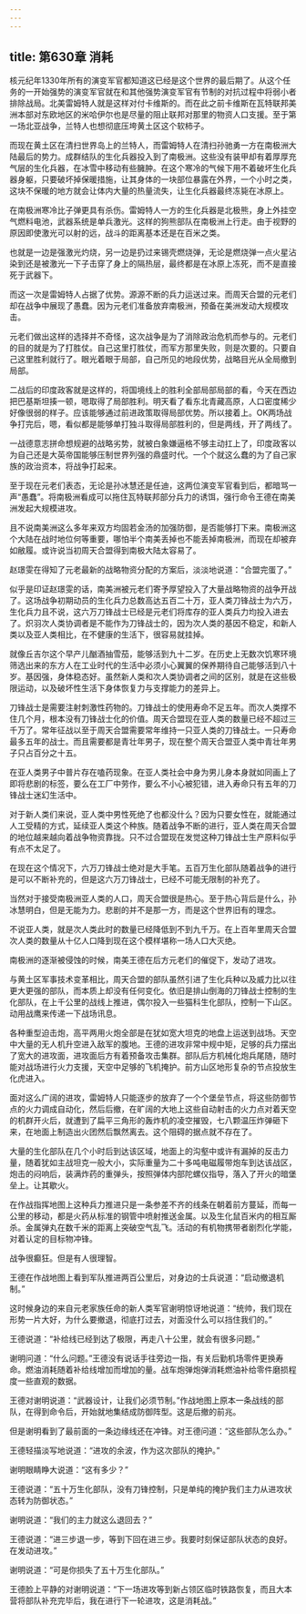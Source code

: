 ```yaml
---
---
---
```

title: 第630章 消耗
---



核元纪年1330年所有的演变军官都知道这已经是这个世界的最后期了。从这个任务的一开始强势的演变军官就在和其他强势演变军官有节制的对抗过程中将弱小者排除战局。北美雷姆特人就是这样对付卡维斯的。而在此之前卡维斯在瓦特联邦美洲本部对东欧地区的米哈伊尔也是尽量的阻止联邦对那里的物资人口支援。至于第一场北亚战争，兰特人也想彻底压垮黄土区这个软柿子。

而现在黄土区在清扫世界岛上的兰特人，而雷姆特人在清扫孙驰勇一方在南极洲大陆最后的势力。成群结队的生化兵器投入到了南极洲。这些没有装甲却有着厚厚充气层的生化兵器，在冰雪中移动有些臃肿。在这个寒冷的气候下用不着破坏生化兵器身躯，只要破坏掉保暖措施，让其身体的一块部位暴露在外界，一个小时之类，这块不保暖的地方就会让体内大量的热量流失，让生化兵器最终冻毙在冰原上。

在南极洲寒冷比子弹更具有杀伤。雷姆特人一方的生化兵器是北极熊，身上外挂空气燃料电池，武器系统是单兵激光。这样的狗熊部队在南极洲上行走。由于视野的原因即使激光可以射的远，战斗的距离基本还是在百米之类。

也就是一边是强激光灼烧，另一边是扔过来锡壳燃烧弹，无论是燃烧弹一点火星沾染到还是被激光一下子击穿了身上的隔热层，最终都是在冰原上冻死，而不是直接死于武器下。

而这一次是雷姆特人占据了优势。源源不断的兵力运送过来。而周天合盟的元老们却在战争中展现了愚蠢。因为元老们准备放弃南极洲，预备在美洲发动大规模攻击。

元老们做出这样的选择并不奇怪，这次战争是为了消除政治危机而参与的。元老们的目的就是为了打胜仗。自己这里打胜仗，而军方那里失败，则是次要的。只要自己这里胜利就行了。眼光着眼于局部，自己所见的地段优势，战略目光从全局撤到局部。

二战后的印度政客就是这样的，将国境线上的胜利全部局部局部的看，今天在西边把巴基斯坦揍一顿，嗯取得了局部胜利。明天看了看东北青藏高原，人口密度稀少好像很弱的样子。应该能够通过前进政策取得局部优势。所以接着上。OK两场战争打完后，嗯，看似都是能够单打独斗取得局部胜利的，但是两线，开了两线了。

一战德意志拼命想规避的战略劣势，就被白象嫌逼格不够主动扛上了，印度政客以为自己还是大英帝国能够压制世界列强的鼎盛时代。一个个就这么蠢的为了自己家族的政治资本，将战争打起来。

至于现在元老们表态，无论是孙冰慧还是任迪，这两位演变军官看到后，都暗骂一声“愚蠢”。将南极洲看成可以拖住瓦特联邦部分兵力的诱饵，强行命令王德在南美洲发起大规模进攻。

且不说南美洲这么多年来双方均固若金汤的加强防御，是否能够打下来。南极洲这个大陆在战时地位何等重要，哪怕半个南美丢掉也不能丢掉南极洲，而现在却被弃如敝履。或许说当初周天合盟得到南极大陆太容易了。

赵璟雯在得知了元老最新的战略物资分配的方案后，淡淡地说道：“合盟完蛋了。”

似乎是印证赵璟雯的话，南美洲被元老们寄予厚望投入了大量战略物资的战争开战了。这场战争初期动员的生化兵力总数高达五百二十万，亚人类刀锋战士为六万，生化兵力且不说，这六万刀锋战士已经是元老们将库存的亚人类兵力均投入进去了。炽羽次人类协调者是不能作为刀锋战士的，因为次人类的基因不稳定，和新人类以及亚人类相比，在不健康的生活下，很容易就挂掉。

就像丘吉尔这个早产儿酗酒抽雪茄，能够活到九十二岁。在历史上无数次饥寒环境筛选出来的东方人在工业时代的生活中必须小心翼翼的保养期待自己能够活到八十岁。基因强，身体稳态好。虽然新人类和次人类协调者之间的区别，就是在这些极限运动，以及破坏性生活下身体恢复力与支撑能力的差异上。

刀锋战士是需要注射刺激性药物的。刀锋战士的使用寿命不足五年。而次人类撑不住几个月，根本没有刀锋战士化的价值。周天合盟现在亚人类的数量已经不超过三千万了。常年征战以至于周天合盟需要常年维持一只亚人类的刀锋战士。一只寿命最多五年的战士。而且需要都是青壮年男子，现在整个周天合盟亚人类中青壮年男子只占百分之十五。

在亚人类男子中普片存在嗑药现象。在亚人类社会中身为男儿身本身就如同画上了即将悲剧的标签，要么在工厂中劳作，要么不小心被犯错，进入寿命只有五年的刀锋战士迷幻生活中。

对于新人类们来说，亚人类中男性死绝了也都没什么？因为只要女性在，就能通过人工受精的方式，延续亚人类这个种族。随着战争不断的进行，亚人类在周天合盟的地位越来越向着战争物资靠拢。只不过合盟现在发觉这种刀锋战士生产原料似乎有点不太足了。

在现在这个情况下，六万刀锋战士绝对是大手笔。五百万生化部队随着战争的进行是可以不断补充的，但是这六万刀锋战士，已经不可能无限制的补充了。

当然对于接受南极洲亚人类的人口，周天合盟很是热心。至于热心背后是什么，孙冰慧明白，但是无能为力。悲剧的并不是那一方，而是这个世界旧有的理念。

不说亚人类，就是次人类此时的数量已经降低到不到九千万。在上百年里周天合盟次人类的数量从十亿人口降到现在这个模样堪称一场人口大灭绝。

南极洲的逐渐被侵蚀的时候，南美王德在后方元老们的催促下，发动了进攻。

与黄土区军事技术变革相比，周天合盟的部队虽然引进了生化兵种以及威力比以往更大更强的部队，而本质上却没有任何变化。依旧是排山倒海的刀锋战士控制的生化部队，在上千公里的战线上推进，偶尔投入一些猫科生化部队，控制一下山区。动用战鹰来传递一下战场讯息。

各种重型迫击炮，高平两用火炮全部是在犹如宽大坦克的地盘上运送到战场。天空中大量的无人机升空进入敌军的腹地。王德的进攻非常中规中矩，足够的兵力摆出了宽大的进攻面，进攻面后方有着预备攻击集群。部队后方机械化炮兵尾随，随时能对战场进行火力支援，天空中足够的飞机掩护。前方山区地形复杂的节点投放生化虎进入。

面对这么广阔的进攻，雷姆特人只能逐步的放弃了一个个堡垒节点，将这些防御节点的火力调成自动化，然后后撤，在旷阔的大地上这些自动射击的火力点对着天空的机群开火后，就遭到了扁平三角形的轰炸机的凌空摧毁，七八颗温压炸弹砸下来，在地面上制造出火团然后飘然离去。这个阻碍的据点就不存在了。

大量的生化部队在几个小时后到达该区域，地面上的沟壑中或许有漏掉的反击力量，随着犹如主战坦克一般大小，实际重量为二十多吨电磁履带炮车到达该战区，炮击的闷响后，装满炸药的重弹头，按照弹体内部陀螺仪指导，落入了开火的暗堡垒上。让其歇火。

在作战指挥地图上这种兵力推进只是一条参差不齐的线条在朝着前方蔓延，而每一公里的移动，都是火药从标准的钢管中喷射推送金属。以及生化鼠百米内的相互厮杀。金属弹丸在数千米的距离上突破空气乱飞。活动的有机物携带者剧烈化学能，对着认定的目标物冲锋。

战争很癫狂。但是有人很理智。

王德在作战地图上看到军队推进两百公里后，对身边的士兵说道：“启动撤退机制。”

这时候身边的来自元老家族任命的新人类军官谢明惊讶地说道：“统帅，我们现在形势一片大好，为什么要撤退，彻底打过去，对面没什么可以挡住我们的。”

王德说道：“补给线已经到达了极限，再走八十公里，就会有很多问题。”

谢明问道：“什么问题。”王德没有说话手往旁边一指，有关后勤机场零件更换寿命。燃油消耗随着补给线增加而增加的量。战车炮弹炮弹消耗燃油补给零件磨损程度一些直观的数据。

王德对谢明说道：“武器设计，让我们必须节制。”作战地图上原本一条战线的部队，在得到命令后，开始就地集结成防御阵型。这是后撤的前兆。

但是谢明看到了最前面的一条边缘线还在冲锋。对王德问道：“这些部队怎么办。”

王德轻描淡写地说道：“进攻的余波，作为这次部队的掩护。”

谢明眼睛睁大说道：“这有多少？”

王德说道：“五十万生化部队，没有刀锋控制，只是单纯的掩护我们主力从进攻状态转为防御状态。”

谢明说道：“我们的主力就这么退回去？”

王德说道：“进三步退一步，等到下回在进三步。我要时刻保证部队状态的良好。在发动进攻。”

谢明说道：“可是你损失了五十万生化部队。”

王德脸上平静的对谢明说道：“下一场进攻等到新占领区临时铁路恢复，而且大本营将部队补充完毕后，我在进行下一轮进攻，这是消耗战。”